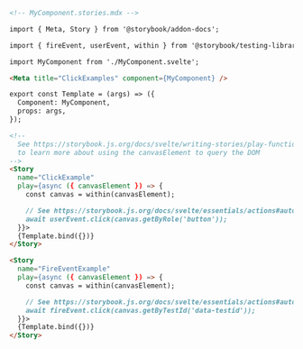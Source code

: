 ```md
<!-- MyComponent.stories.mdx -->

import { Meta, Story } from '@storybook/addon-docs';

import { fireEvent, userEvent, within } from '@storybook/testing-library';

import MyComponent from './MyComponent.svelte';

<Meta title="ClickExamples" component={MyComponent} />

export const Template = (args) => ({
  Component: MyComponent,
  props: args,
});

<!--  
  See https://storybook.js.org/docs/svelte/writing-stories/play-function#working-with-the-canvas
  to learn more about using the canvasElement to query the DOM
-->
<Story
  name="ClickExample"
  play={async ({ canvasElement }) => {
    const canvas = within(canvasElement);

    // See https://storybook.js.org/docs/svelte/essentials/actions#automatically-matching-args to learn how to setup logging in the Actions panel
    await userEvent.click(canvas.getByRole('button'));
  }}>
  {Template.bind({})}
</Story>

<Story
  name="FireEventExample"
  play={async ({ canvasElement }) => {
    const canvas = within(canvasElement);

    // See https://storybook.js.org/docs/svelte/essentials/actions#automatically-matching-args to learn how to setup logging in the Actions panel
    await fireEvent.click(canvas.getByTestId('data-testid'));
  }}>
  {Template.bind({})}
</Story>
```